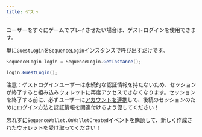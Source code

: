 ```yaml
---
title: ゲスト
---
```


ユーザーをすぐにゲームでプレイさせたい場合は、ゲストログインを使用できます。

単に`GuestLogin`を`SequenceLogin`インスタンスで呼び出すだけです。

```csharp
SequenceLogin login = SequenceLogin.GetInstance();

login.GuestLogin();
```

注意：ゲストログインユーザーは永続的な認証情報を持たないため、セッションが終了すると組み込みウォレットに再度アクセスできなくなります。セッションを終了する前に、必ずユーザーに[アカウントを連携](/sdk/unity/onboard/authentication/federated-accounts)して、後続のセッションのためにログイン方法と認証情報を関連付けるよう促してください！

<Tip>忘れずに`SequenceWallet.OnWalletCreated`イベントを購読して、新しく作成されたウォレットを受け取ってください！</Tip>
